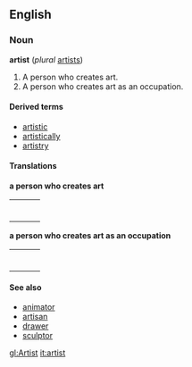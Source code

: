 ==English==

===Noun===

'''artist''' (''plural'' [[artists]])

# A person who creates art.
# A person who creates art as an occupation.

====Derived terms====
*[[artistic]]
*[[artistically]]
*[[artistry]]

====Translations====

'''a person who creates art'''
{| border=0  width=100%
|-
|bgcolor="#FFFFE0" valign=top width=48%|
{|

|}
| width=1% |
|bgcolor="#FFFFE0" valign=top width=48%|
{|

|}
|}

'''a person who creates art as an occupation'''
{| border=0  width=100%
|-
|bgcolor="#FFFFE0" valign=top width=48%|
{|

|}
| width=1% |
|bgcolor="#FFFFE0" valign=top width=48%|
{|

|}
|}

====See also====
*[[animator]]
*[[artisan]]
*[[drawer]]
*[[sculptor]]

[[gl:Artist]]
[[it:artist]]